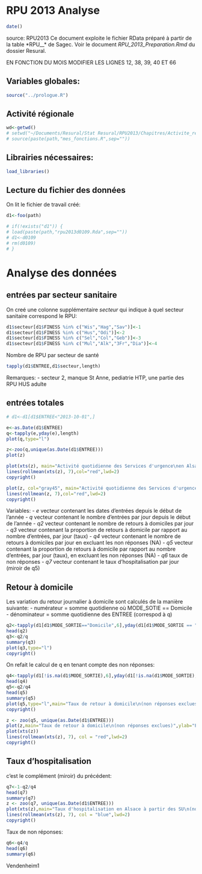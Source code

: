RPU 2013 Analyse
========================================================
```r
date()
```
source: RPU2013
Ce document exploite le fichier RData préparé à partir de la table *RPU__* de Sagec. Voir le document *RPU_2013_Preparation.Rmd* du dossier Resural.

EN FONCTION DU MOIS MODIFIER LES LIGNES 12, 38, 39, 40 ET 66 

Variables globales:
-------------------
```r
source("../prologue.R")

```

Activité régionale
-----------------------------
```r
wd<-getwd()
# setwd("~/Documents/Resural/Stat Resural/RPU2013/Chapitres/Activite_regionale")
# source(paste(path,"mes_fonctions.R",sep=""))
```
Librairies nécessaires:
-----------------------
```r
load_libraries()
```

Lecture du fichier des données
---------------------------------------
On lit le fichier de travail créé:
```r
d1<-foo(path)

# if(!exists("d1")) {
# load(paste(path,"rpu2013d0109.Rda",sep=""))
# d1<-d0109
# rm(d0109)
# }
```
Analyse des données
===================

entrées par secteur sanitaire
-----------------------------
On creé une colonne supplémentaire *secteur* qui indique à quel secteur sanitaire correspond le RPU:
```r
d1$secteur[d1$FINESS %in% c("Wis","Hag","Sav")]<-1
d1$secteur[d1$FINESS %in% c("Hus","Odi")]<-2
d1$secteur[d1$FINESS %in% c("Sel","Col","Geb")]<-3
d1$secteur[d1$FINESS %in% c("Mul","Alk","3Fr","Dia")]<-4
```
Nombre de RPU par secteur de santé
```r
tapply(d1$ENTREE,d1$secteur,length)
```
Remarques:
- secteur 2, manque St Anne, pediatrie HTP, une partie des RPU HUS adulte


entrées totales
---------------
```r
# d1<-d1[d1$ENTREE<"2013-10-01",]

e<-as.Date(d1$ENTREE)
q<-tapply(e,yday(e),length)
plot(q,type="l")

z<-zoo(q,unique(as.Date(d1$ENTREE)))
plot(z)

plot(xts(z), main="Activité quotidienne des Services d'urgence\nen Alsace",ylab="nombre de passages",minor.ticks=FALSE)
lines(rollmean(xts(z), 7),col="red",lwd=2)
copyright()

plot(z, col="gray45", main="Activité quotidienne des Services d'urgence\nen Alsace",ylab="nombre de passages",xlab="Année 2013")
lines(rollmean(z, 7),col="red",lwd=2)
copyright()
```
Variables:
- *e* vecteur contenant les dates d'entrées depuis le début de l'année
- *q* vecteur contenant le nombre d'entrées par jour depuis le début de l'année
- *q2* vecteur contenant le nombre de retours à domiciles par jour
- *q3* vecteur contenant la proportion de retours à domicile par rapport au nombre d'entrées, par jour (taux)
- *q4* vecteur contenant le nombre de retours à domiciles par jour en excluant les non réponses (NA)
- *q5* vecteur contenant la proportion de retours à domicile par rapport au nombre d'entrées, par jour (taux), en excluant les non réponses (NA)
- *q6* taux de non réponses
- *q7* vecteur contenant le taux d'hospitalisation par jour (miroir de q5)

Retour à domicile
-----------------
Les variation du retour journalier à domicile sont calculés de la manière suivante:
- numérateur = somme quotidienne où MODE_SOTIE == Domicile
- dénominateur = somme quotidienne des ENTREE (correspod à q)
```r
q2<-tapply(d1[d1$MODE_SORTIE=="Domicile",6],yday(d1[d1$MODE_SORTIE == "Domicile", 6]),length)
head(q2)
q3<-q2/q
summary(q3)
plot(q3,type="l")
copyright()
```
On refait le calcul de q en tenant compte des non réponses:
```r
q4<-tapply(d1[!is.na(d1$MODE_SORTIE),6],yday(d1[!is.na(d1$MODE_SORTIE), 6]),length)
head(q4)
q5<-q2/q4
head(q5)
summary(q5)
plot(q5,type="l",main="Taux de retour à domicile\n(non réponses exclues)",ylab="Fréquence",xlab="Jours")
copyright()

z <- zoo(q5, unique(as.Date(d1$ENTREE)))
plot(z,main="Taux de retour à domicile\n(non réponses exclues)",ylab="Fréquence",xlab="Période (moyenne lissée sur 7 jours")
plot(xts(z))
lines(rollmean(xts(z), 7), col = "red",lwd=2)
copyright()
```
Taux d'hospitalisation
----------------------
c'est le complément (miroir) du précédent:
```r
q7<-1-q2/q4
head(q7)
summary(q7)
z <- zoo(q7, unique(as.Date(d1$ENTREE)))
plot(xts(z),main="Taux d'hospitalisation en Alsace à partir des SU\n(non réponses exclues)",ylab="Fréquence",xlab="Période (moyenne lissée sur 7 jours")
lines(rollmean(xts(z), 7), col = "blue",lwd=2)
copyright()
```

Taux de non réponses:
```r
q6<-q4/q
head(q6)
summary(q6)
```
Vendenheim1

